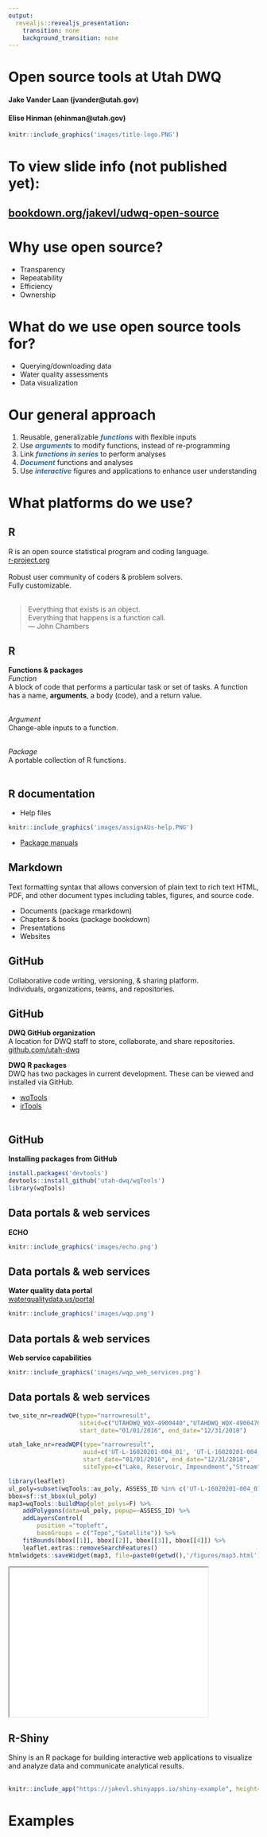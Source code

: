 ```yaml
---
output:
  revealjs::revealjs_presentation:
    transition: none
    background_transition: none
---
```


# Open source tools at Utah DWQ

<h4>Jake Vander Laan (jvander@utah.gov)</h4>  
<h4>Elise Hinman (ehinman@utah.gov)</h4>  
```r
knitr::include_graphics('images/title-logo.PNG')
```

# To view slide info (not published yet):
<h2>**[bookdown.org/jakevl/udwq-open-source](https://bookdown.org/jakevl/udwq-open-source/){target="_blank"}**</h2>

# Why use open source?

- Transparency
- Repeatability
- Efficiency
- Ownership

# What do we use open source tools for?

- Querying/downloading data  
- Water quality assessments
- Data visualization

# Our general approach

1. Reusable, generalizable ***<span style="color:#2e6da4">functions</span>*** with flexible inputs
2. Use ***<span style="color:#2e6da4">arguments</span>*** to modify functions, instead of re-programming
3. Link ***<span style="color:#2e6da4">functions in series</span>*** to perform analyses
4. ***<span style="color:#2e6da4">Document</span>*** functions and analyses
5. Use ***<span style="color:#2e6da4">interactive</span>*** figures and applications to enhance user understanding


# What platforms do we use?

## R
R is an open source statistical program and coding language.  
[r-project.org](https://www.r-project.org/){target="_blank"}  
<br>
Robust user community of coders & problem solvers.  
Fully customizable.  
<br>

> Everything that exists is an object.  
> Everything that happens is a function call.  
> --- John Chambers  

## R
**Functions & packages**  
*Function*  
A block of code that performs a particular task or set of tasks. A function has a name, **arguments**, a body (code), and a return value.  
<br>

*Argument*  
Change-able inputs to a function.  
<br>

*Package*  
A portable collection of R functions.  
<br>

## R documentation 

- Help files
```r
knitr::include_graphics('images/assignAUs-help.PNG')
```

- [Package manuals](https://github.com/ut-ir-tools/irTools/blob/master/irTools_0.0.0.9000.pdf){target="_blank"}  


## Markdown
Text formatting syntax that allows conversion of plain text to rich text HTML, PDF, and other document types including tables, figures, and source code.

- Documents (package rmarkdown)
- Chapters & books (package bookdown)
- Presentations
- Websites 


## GitHub
Collaborative code writing, versioning, & sharing platform.  
Individuals, organizations, teams, and repositories.  

## GitHub
**DWQ GitHub organization**  
A location for DWQ staff to store, collaborate, and share repositories.  
[github.com/utah-dwq](https://github.com/utah-dwq){target="_blank"}  

**DWQ R packages**  
DWQ has two packages in current development. These can be viewed and installed via GitHub.  

* [wqTools](https://github.com/utah-dwq/wqTools){target="_blank"}  
* [irTools](https://github.com/utah-dwq/irTools){target="_blank"}  
<br>

## GitHub
**Installing packages from GitHub**  
```r
install.packages('devtools')
devtools::install_github('utah-dwq/wqTools')
library(wqTools)
```

## Data portals & web services
**ECHO** 
```r
knitr::include_graphics('images/echo.png')
```

## Data portals & web services
**Water quality data portal**  
[waterqualitydata.us/portal](https://www.waterqualitydata.us/portal/){target="_blank"}  
```r
knitr::include_graphics('images/wqp.png')
```

## Data portals & web services
**Web service capabilities**
```r
knitr::include_graphics('images/wqp_web_services.png')
```

## Data portals & web services
```r
two_site_nr=readWQP(type="narrowresult",
			        siteid=c("UTAHDWQ_WQX-4900440","UTAHDWQ_WQX-4900470"), 
					start_date="01/01/2016", end_date="12/31/2018")

utah_lake_nr=readWQP(type="narrowresult",
   					 auid=c('UT-L-16020201-004_01', 'UT-L-16020201-004_02'),
   					 start_date="01/01/2016", end_date="12/31/2018",
   					 siteType=c("Lake, Reservoir, Impoundment","Stream"))
```

```r
library(leaflet)
ul_poly=subset(wqTools::au_poly, ASSESS_ID %in% c('UT-L-16020201-004_01', 'UT-L-16020201-004_02'))
bbox=sf::st_bbox(ul_poly)
map3=wqTools::buildMap(plot_polys=F) %>% 
	addPolygons(data=ul_poly, popup=~ASSESS_ID) %>% 
	addLayersControl(
		position ="topleft",
		baseGroups = c("Topo","Satellite")) %>%
	fitBounds(bbox[[1]], bbox[[2]], bbox[[3]], bbox[[4]]) %>%
	leaflet.extras::removeSearchFeatures()
htmlwidgets::saveWidget(map3, file=paste0(getwd(),'/figures/map3.html'))
```
<iframe src="figures/map3.html" style="height:300px;width:400px"></iframe>


## R-Shiny
Shiny is an R package for building interactive web applications to visualize and analyze data and communicate analytical results.  
<br>
```r
knitr::include_app("https://jakevl.shinyapps.io/shiny-example", height="400px")
```

# Examples















<style>
.reveal p {
  text-align: left;
}
.reveal ul {
  display: block;
}
.reveal ol {
  display: block;
}  
.reveal section img { background:none; border:none; box-shadow:none; }
.slide {
    height: 700px;
    overflow-y: auto !important;
}
body:after {
content: url(images/dwq_logo_small.png);
position: fixed;
bottom: 3.5em;
left: 3.5em;
}
</style>






